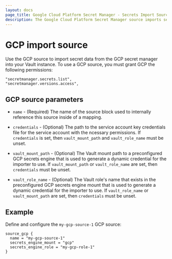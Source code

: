 ```yaml
---
layout: docs
page_title: Google Cloud Platform Secret Manager - Secrets Import Source
description: The Google Cloud Platform Secret Manager source imports secrets from GCP to Vault.
---
```


# GCP import source


Use the GCP source to import secret data from the GCP secret manager into your Vault instance. To use a GCP  source, you must grant GCP the following permissions:

```shell-session
"secretmanager.secrets.list",
"secretmanager.versions.access",
```

## GCP source parameters

* `name` - (Required) The name of the source block used to internally reference this source inside of a mapping.

* `credentials` - (Optional) The path to the service account key credentials file for the service account with the ncessary
permissions. If `credentials` is set, then `vault_mount_path` and `vault_role_name` must be unset.

* `vault_mount_path` - (Optional) The Vault mount path to a preconfigured GCP secrets engine that is used to generate a
dynamic credential for the importer to use. If `vault_mount_path` or `vault_role_name` are set, then `credentials` must be unset.

* `vault_role_name` - (Optional) The Vault role's name that exists in the preconfigured GCP secrets engine mount that is
used to generate a dynamic credential for the importer to use. If `vault_role_name` or `vault_mount_path` are set, then
`credentials` must be unset.

## Example

Define and configure the `my-gcp-source-1` GCP source:

```hcl
source_gcp {
  name = "my-gcp-source-1"
  secrets_engine_mount = "gcp"
  secrets_engine_role = "my-gcp-role-1"
}
```
